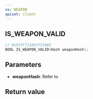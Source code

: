 ```yaml
---
ns: WEAPON
apiset: client
---
```

## IS_WEAPON_VALID

```c
// 0x937C71165CF334B3
BOOL IS_WEAPON_VALID(Hash weaponHash);
```


## Parameters
* **weaponHash**: Refer to <EmbeddedEnum name="eWeaponHash" />

## Return value
